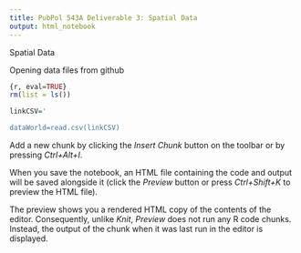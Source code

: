 ```yaml
---
title: PubPol 543A Deliverable 3: Spatial Data
output: html_notebook
---
```

Spatial Data

Opening data files from github
```r

{r, eval=TRUE}
rm(list = ls())

linkCSV='

dataWorld=read.csv(linkCSV)

```

Add a new chunk by clicking the *Insert Chunk* button on the toolbar or by pressing *Ctrl+Alt+I*.

When you save the notebook, an HTML file containing the code and output will be saved alongside it (click the *Preview* button or press *Ctrl+Shift+K* to preview the HTML file).

The preview shows you a rendered HTML copy of the contents of the editor. Consequently, unlike *Knit*, *Preview* does not run any R code chunks. Instead, the output of the chunk when it was last run in the editor is displayed.
